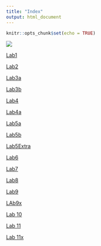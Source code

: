 ```yaml
---
title: "Index"
output: html_document
---
```


```r
knitr::opts_chunk$set(echo = TRUE)
```


![](skullpic.png)

[Lab1](Lab1_CatieKitrinosMarkup.html)

[Lab2](Lab2_CatieKitrinosMarkup.html)

[Lab3a](Lab3a_CatieKitrinosMarkup.html)

[Lab3b](Lab3b_CatieKitrinosMarkup.html)

[Lab4](Lab4_CatieKitrinosMarkup.html)

[Lab4a](Lab4a_CatieKitrinosMarkdown.html)

[Lab5a](Lab5a_CatieKitrinosMarkup.html)

[Lab5b](Lab5b_CatieKitrinosMarkup.html)

[Lab5Extra](Lab5_Extra_CatieKitrinosMarkup.html)

[Lab6](LAb6_CatieKitrinosMarkup.html)

[Lab7](Lab7_CKitrinosMarkup.Rmd)

[Lab8](Lab8_CkitrinosMarkdown.html)

[Lab9](Lab9_CKitrinosMarkdown.html)

[LAb9x](Lab9x_CKitrinosMarkdown.html)

[Lab 10](Lab10CKitrinos.html)

[Lab 11](Lab11_CKitrinosMarkdown.html)

[Lab 11x](Lab11xCKitrinosMArkdown.html)
